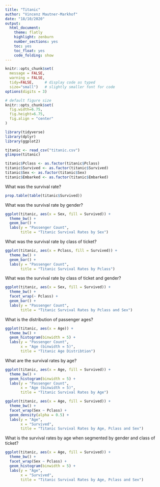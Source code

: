 ```yaml
---
title: "Titanic"
author: "Vincenz Mautner-Markhof"
date: "18/10/2020"
output:
  html_document:
    theme: flatly
    highlight: zenburn
    number_sections: yes
    toc: yes
    toc_float: yes
    code_folding: show
---
```


```r
knitr::opts_chunk$set(
  message = FALSE, 
  warning = FALSE, 
  tidy=FALSE,     # display code as typed
  size="small")   # slightly smaller font for code
options(digits = 3)

# default figure size
knitr::opts_chunk$set(
  fig.width=6.75, 
  fig.height=6.75,
  fig.align = "center"
)
```

```r
library(tidyverse)
library(dplyr)
library(ggplot2)
```

```r
titanic <- read_csv("titanic.csv")
glimpse(titanic)
```

```r
titanic$Pclass <- as.factor(titanic$Pclass)
titanic$Survived <- as.factor(titanic$Survived)
titanic$Sex <- as.factor(titanic$Sex)
titanic$Embarked <- as.factor(titanic$Embarked)
```

What was the survival rate? 

```r
prop.table(table(titanic$Survived))
```

What was the survival rate by gender?

```r
ggplot(titanic, aes(x = Sex, fill = Survived)) + 
  theme_bw() +
  geom_bar() +
  labs(y = "Passenger Count",
       title = "Titanic Survival Rates by Sex")
```

What was the survival rate by class of ticket? 

```r
ggplot(titanic, aes(x = Pclass, fill = Survived)) + 
  theme_bw() +
  geom_bar() +
  labs(y = "Passenger Count",
       title = "Titanic Survival Rates by Pclass")
```

What was the survival rate by class of ticket and gender?

```r
ggplot(titanic, aes(x = Sex, fill = Survived)) + 
  theme_bw() +
  facet_wrap(~ Pclass) +
  geom_bar() +
  labs(y = "Passenger Count",
       title = "Titanic Survival Rates by Pclass and Sex")
```

What is the distribution of passenger ages?

```r
ggplot(titanic, aes(x = Age)) +
  theme_bw() +
  geom_histogram(binwidth = 5) +
  labs(y = "Passenger Count",
       x = "Age (binwidth = 5)",
       title = "Titanic Age Distribtion")
```

What are the survival rates by age?

```r
ggplot(titanic, aes(x = Age, fill = Survived)) +
  theme_bw() +
  geom_histogram(binwidth = 5) +
  labs(y = "Passenger Count",
       x = "Age (binwidth = 5)",
       title = "Titanic Survival Rates by Age")
```

```r
ggplot(titanic, aes(x = Age, fill = Survived)) +
  theme_bw() +
  facet_wrap(Sex ~ Pclass) +
  geom_density(alpha = 0.5) +
  labs(y = "Age",
       x = "Survived",
       title = "Titanic Survival Rates by Age, Pclass and Sex")
```

What is the survival rates by age when segmented by gender and class of ticket?

```r
ggplot(titanic, aes(x = Age, fill = Survived)) +
  theme_bw() +
  facet_wrap(Sex ~ Pclass) +
  geom_histogram(binwidth = 5) +
  labs(y = "Age",
       x = "Survived",
       title = "Titanic Survival Rates by Age, Pclass and Sex")
```
